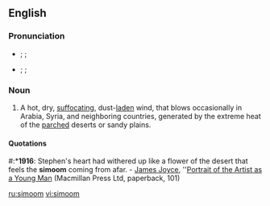 ==English==
{{wikipedia}}
===Pronunciation===
* {{RP}} {{AHD|/sĭmo͞omʹ/}}; {{IPA|/sɪˈmuːm/}}; {{SAMPA|/sI"mu:m/}}
* {{US}} {{AHD|/sĭmo͞omʹ/}}; {{IPA|/sɪˈmuːm/}}; {{SAMPA|/sI"mu:m/}}

===Noun===
{{en-noun}}

# A hot, dry, [[suffocating]], dust-[[laden]] wind, that blows occasionally in Arabia, Syria, and neighboring countries, generated by the extreme heat of the [[parched]] deserts or sandy plains.

====Quotations====
#:*'''1916''': Stephen's heart had withered up like a flower of the desert that feels the '''simoom''' coming from afar. - [[w:James Joyce|James Joyce]], ''[[w:Portrait of the Artist as a Young Man|Portrait of the Artist as a Young Man]] (Macmillan Press Ltd, paperback, 101)

[[ru:simoom]]
[[vi:simoom]]